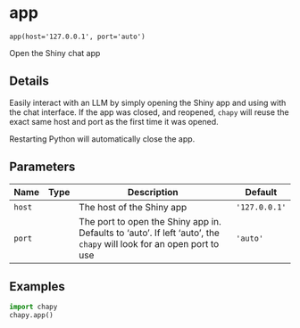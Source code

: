 # app { #chapy.app }

`app(host='127.0.0.1', port='auto')`

Open the Shiny chat app

## Details

Easily interact with an LLM by simply opening the Shiny app and
using with the chat interface. If the app was closed, and
reopened, `chapy` will reuse the exact same host and port as
the first time it was opened.

Restarting Python will automatically close the app.

## Parameters

| Name   | Type   | Description                                                                                                          | Default       |
|--------|--------|----------------------------------------------------------------------------------------------------------------------|---------------|
| `host` |        | The host of the Shiny app                                                                                            | `'127.0.0.1'` |
| `port` |        | The port to open the Shiny app in. Defaults to 'auto'. If left 'auto', the `chapy` will look for an open port to use | `'auto'`      |

## Examples

```python
import chapy
chapy.app()
```